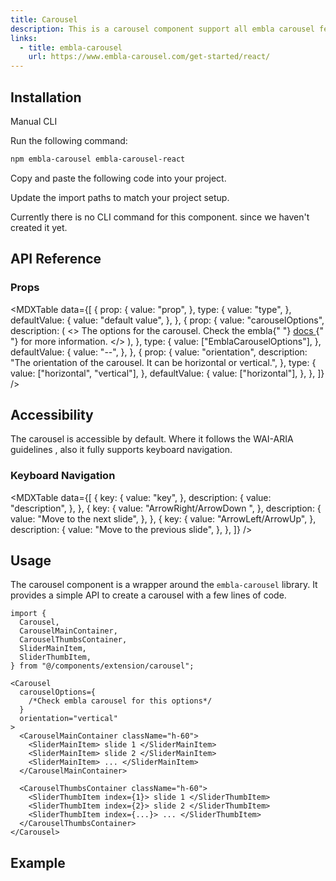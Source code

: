 ```yaml
---
title: Carousel
description: This is a carousel component support all embla carousel features.
links:
  - title: embla-carousel
    url: https://www.embla-carousel.com/get-started/react/
---
```


<ComponentPreview name="carousel-example" />

## Installation

<Tabs defaultValue="manual">

<TabsList>
  <TabsTrigger value="manual">Manual</TabsTrigger>
  <TabsTrigger value="cli">CLI</TabsTrigger>
</TabsList>

<TabsContent value="manual">

<Steps>

<Step>Run the following command:</Step>

```bash
npm embla-carousel embla-carousel-react
```

<Step>Copy and paste the following code into your project.</Step>

<ComponentSource name="carousel" />

<Step>Update the import paths to match your project setup.</Step>

</Steps>

</TabsContent>

<TabsContent value="cli">

<Callout className="mt-6">
  Currently there is no CLI command for this component. since we haven't created
  it yet.
</Callout>

</TabsContent>

</Tabs>

## API Reference

### Props

<MDXTable
  data={[
    {
      prop: {
        value: "prop",
      },
      type: {
        value: "type",
      },
      defaultValue: {
        value: "default value",
      },
    },
    {
      prop: {
        value: "carouselOptions",
        description: (
          <>
            The options for the carousel. Check the embla{" "}
            <a
              target="_blank"
              href="https://www.embla-carousel.com/api/options/#reference"
            >
              docs
            </a>{" "}
            for more information.
          </>
        ),
      },
      type: {
        value: ["EmblaCarouselOptions"],
      },
      defaultValue: {
        value: "--",
      },
    },
    {
      prop: {
        value: "orientation",
        description:
          "The orientation of the carousel. It can be horizontal or vertical.",
      },
      type: {
        value: ["horizontal", "vertical"],
      },
      defaultValue: {
        value: ["horizontal"],
      },
    },
  ]}
/>

## Accessibility

The carousel is accessible by default. Where it follows the WAI-ARIA guidelines , also it fully supports keyboard navigation.

### Keyboard Navigation

<MDXTable
  data={[
    {
      key: {
        value: "key",
      },
      description: {
        value: "description",
      },
    },
    {
      key: {
        value: "ArrowRight/ArrowDown ",
      },
      description: {
        value: "Move to the next slide",
      },
    },
    {
      key: {
        value: "ArrowLeft/ArrowUp",
      },
      description: {
        value: "Move to the previous slide",
      },
    },
  ]}
/>

## Usage

The carousel component is a wrapper around the `embla-carousel` library. It provides a simple API to create a carousel with a few lines of code.

```tsx
import {
  Carousel,
  CarouselMainContainer,
  CarouselThumbsContainer,
  SliderMainItem,
  SliderThumbItem,
} from "@/components/extension/carousel";
```

```tsx
<Carousel
  carouselOptions={
    /*Check embla carousel for this options*/
  }
  orientation="vertical"
>
  <CarouselMainContainer className="h-60">
    <SliderMainItem> slide 1 </SliderMainItem>
    <SliderMainItem> slide 2 </SliderMainItem>
    <SliderMainItem> ... </SliderMainItem>
  </CarouselMainContainer>

  <CarouselThumbsContainer className="h-60">
    <SliderThumbItem index={1}> slide 1 </SliderThumbItem>
    <SliderThumbItem index={2}> slide 2 </SliderThumbItem>
    <SliderThumbItem index={...}> ... </SliderThumbItem>
  </CarouselThumbsContainer>
</Carousel>
```

## Example
